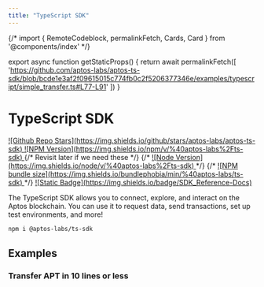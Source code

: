 ```yaml
---
title: "TypeScript SDK"
---
```





{/* import { RemoteCodeblock, permalinkFetch, Cards, Card } from '@components/index' */}

export async function getStaticProps() {
  return await permalinkFetch([
   'https://github.com/aptos-labs/aptos-ts-sdk/blob/bcde1e3af2f09615015c774fb0c2f5206377346e/examples/typescript/simple_transfer.ts#L77-L91'
  ])
}

# TypeScript SDK

<div className="flex gap-2 mt-6 flex-wrap">
  <a target="_blank" href="https://github.com/aptos-labs/aptos-ts-sdk">
    ![Github Repo Stars](https://img.shields.io/github/stars/aptos-labs/aptos-ts-sdk)
  </a>
  <a target="_blank" href="https://www.npmjs.com/package/@aptos-labs/ts-sdk">
    ![NPM Version](https://img.shields.io/npm/v/%40aptos-labs%2Fts-sdk)
  </a>
  {/* Revisit later if we need these */}
  {/* <a target="_blank" href="https://www.npmjs.com/package/@aptos-labs/ts-sdk">
    ![Node Version](https://img.shields.io/node/v/%40aptos-labs%2Fts-sdk)
  </a> */}
  {/* <a target="_blank" href="https://www.npmjs.com/package/@aptos-labs/ts-sdk">
    ![NPM bundle size](https://img.shields.io/bundlephobia/min/%40aptos-labs/ts-sdk)
  </a> */}
  <a target="_blank" href="https://aptos-labs.github.io/aptos-ts-sdk/@aptos-labs/ts-sdk-latest">
    ![Static Badge](https://img.shields.io/badge/SDK_Reference-Docs)
  </a>
</div>

The TypeScript SDK allows you to connect, explore, and interact on the Aptos blockchain. You can use it to request data, send transactions, set up test environments, and more!

```bash npm2yarn
npm i @aptos-labs/ts-sdk
```

## Examples

<CardGrid>
  <LinkCard href="./ts-sdk/quickstart" title="Quickstart" description={"See the quickstart to get a working demo in < 5 minutes"} />
  <LinkCard href="https://github.com/aptos-labs/aptos-ts-sdk/tree/main/examples/typescript" title="20+ Examples" description={"Explore all of the TypeScript examples provided in the SDK repository"} />
  <LinkCard href="https://github.com/aptos-labs/aptos-ts-sdk/tree/main/tests/e2e" title="Comprehensive Tests" description={"See end to end tests which demonstrate how to use each feature of the SDK"} />
</CardGrid>

### Transfer APT in 10 lines or less

